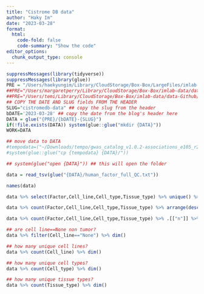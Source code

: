 ```yaml
---
title: "Cistrome DB data"
author: "Haky Im"
date: "2023-03-28"
format:
  html:
    code-fold: false
    code-summary: "Show the code"
editor_options: 
  chunk_output_type: console
---
```


```r
suppressMessages(library(tidyverse))
suppressMessages(library(glue))
PRE = "/Users/haekyungim/Library/CloudStorage/Box-Box/LargeFiles/imlab-data/data-Github/web-data"
##PRE="/Users/margaretperry/Library/CloudStorage/Box-Box/imlab-data/data-Github/web-data "
##PRE="/Users/temi/Library/CloudStorage/Box-Box/imlab-data/data-Github/web-data"
## COPY THE DATE AND SLUG fields FROM THE HEADER
SLUG="cistromedb-data" ## copy the slug from the header
bDATE='2023-03-28' ## copy the date from the blog's header here
DATA = glue("{PRE}/{bDATE}-{SLUG}")
if(!file.exists(DATA)) system(glue::glue("mkdir {DATA}"))
WORK=DATA

## move data to DATA
#tempodata=("~/Downloads/tempo/gwas_catalog_v1.0.2-associations_e105_r2022-04-07.tsv")
#system(glue::glue("cp {tempodata} {DATA}/"))

## system(glue("open {DATA}")) ## this will open the folder 
```


```r
data = read_tsv(glue("{DATA}/human_factor_full_QC.txt"))

names(data)

data %>% select(Factor,Cell_line,Cell_type,Tissue_type) %>% unique() %>% dim()

data %>% count(Factor,Cell_line,Cell_type,Tissue_type) %>% arrange(desc(n))

data %>% count(Factor,Cell_line,Cell_type,Tissue_type) %>% .[["n"]] %>% table()

## are cell line==None non tumor?
data %>% filter(Cell_line=="None") %>% dim()

## how many unique cell lines?
data %>% count(Cell_line) %>% dim()

## how many unique cell types?
data %>% count(Cell_type) %>% dim()

## how many unique tissue types?
data %>% count(Tissue_type) %>% dim()

```

